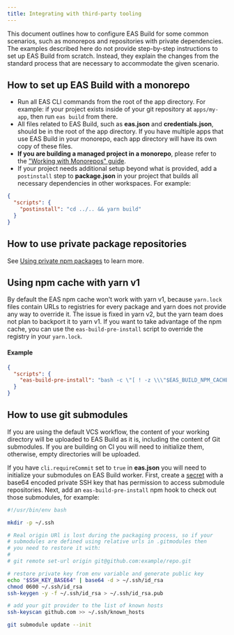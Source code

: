 ```yaml
---
title: Integrating with third-party tooling
---
```



This document outlines how to configure EAS Build for some common scenarios, such as monorepos and repositories with private dependencies. The examples described here do not provide step-by-step instructions to set up EAS Build from scratch. Instead, they explain the changes from the standard process that are necessary to accommodate the given scenario.

## How to set up EAS Build with a monorepo

- Run all EAS CLI commands from the root of the app directory. For example: if your project exists inside of your git repository at `apps/my-app`, then run `eas build` from there.
- All files related to EAS Build, such as **eas.json** and **credentials.json**, should be in the root of the app directory. If you have multiple apps that use EAS Build in your monorepo, each app directory will have its own copy of these files.
- **If you are building a managed project in a monorepo**, please refer to the ["Working with Monorepos" guide](/guides/monorepos.mdx).
- If your project needs additional setup beyond what is provided, add a `postinstall` step to **package.json** in your project that builds all necessary dependencies in other workspaces. For example:

```json
{
  "scripts": {
    "postinstall": "cd ../.. && yarn build"
  }
}
```

## How to use private package repositories

See [Using private npm packages](/build-reference/private-npm-packages) to learn more.

## Using npm cache with yarn v1

By default the EAS npm cache won't work with yarn v1, because `yarn.lock` files contain URLs to registries for every package and yarn does not provide any way to override it. The issue is fixed in yarn v2, but the yarn team does not plan to backport it to yarn v1. If you want to take advantage of the npm cache, you can use the `eas-build-pre-install` script to override the registry in your `yarn.lock`.

#### Example

```json
{
  "scripts": {
    "eas-build-pre-install": "bash -c \"[ ! -z \\\"$EAS_BUILD_NPM_CACHE_URL\\\" ] && sed -i -e \\\"s#https://registry.yarnpkg.com#$EAS_BUILD_NPM_CACHE_URL#g\\\" yarn.lock\" || true"
  }
}
```

## How to use git submodules

If you are using the default VCS workflow, the content of your working directory will be uploaded to EAS Build as it is, including the content of Git submodules. If you are building on CI you will need to initialize them, otherwise, empty directories will be uploaded.

If you have `cli.requireCommit` set to `true` in **eas.json** you will need to initialize your submodules on EAS Build worker.
First, create a [secret](/build-reference/variables/#using-secrets-in-environment-variables) with a base64 encoded private SSH key that has permission to access submodule repositories. Next, add an `eas-build-pre-install` npm hook to check out those submodules, for example:

```bash
#!/usr/bin/env bash

mkdir -p ~/.ssh

# Real origin URl is lost during the packaging process, so if your
# submodules are defined using relative urls in .gitmodules then
# you need to restore it with:
#
# git remote set-url origin git@github.com:example/repo.git

# restore private key from env variable and generate public key
echo "$SSH_KEY_BASE64" | base64 -d > ~/.ssh/id_rsa
chmod 0600 ~/.ssh/id_rsa
ssh-keygen -y -f ~/.ssh/id_rsa > ~/.ssh/id_rsa.pub

# add your git provider to the list of known hosts
ssh-keyscan github.com >> ~/.ssh/known_hosts

git submodule update --init
```

